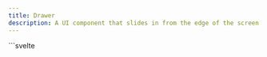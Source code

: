 ```yaml
---
title: Drawer
description: A UI component that slides in from the edge of the screen to display additional content or options without navigating away from the current view.
---
```


<Tabs>
  <TabItem label="Preview">
    <DrawerPreview client:load />
  </TabItem>
  <TabItem label="Usage">
    ```svelte
    <script lang="ts">
        import { Button, Drawer, Navbar, Window } from "@dxdns/feflow"

        type PositionType = "top" | "left" | "right" | "bottom"

        let drawerStates = $state({
            top: false,
            left: false,
            right: false,
            bottom: false
        })

        let isOpen = $state(false)

        let isOpenFixed = $state(false)

        function handleToggle(position: PositionType) {
            drawerStates[position] = !drawerStates[position]
        }

        function handleClose(position: PositionType) {
            drawerStates[position] = false
        }
    </script>

    {#snippet header(handleClose?: () => void)}
        <Drawer.Header {handleClose}>
            <span>logo</span>
        </Drawer.Header>
    {/snippet}

    {#snippet content()}
        <Drawer.Content>
            <a href="/">label</a>
        </Drawer.Content>
    {/snippet}

    <Drawer isOpen={isOpenFixed} position="right">
        {@render header()}
        {@render content()}
    </Drawer>
    <Button
        onclick={() => {
            isOpenFixed = !isOpenFixed
        }}
    >
        Right Fixed
    </Button>

    <Window style="height: 500px; width: 500px; position: relative;">
        <Drawer.Overlay
            isOpen={drawerStates.top}
            onclick={() => {
                handleClose("top")
            }}
            style="position: absolute;"
        />
        <Drawer isOpen={drawerStates.top} position="top" style="position: absolute;">
            {@render header(() => {
                handleClose("top")
            })}
            {@render content()}
        </Drawer>

        <Drawer.Overlay
            isOpen={drawerStates.left}
            onclick={() => {
                handleClose("left")
            }}
        />
        <Drawer
            isOpen={drawerStates.left}
            position="left"
            style="position: absolute;"
        >
            {@render header(() => {
                handleClose("left")
            })}
            {@render content()}
        </Drawer>

        <Drawer
            isOpen={drawerStates.right}
            position="right"
            style="position: absolute;"
        >
            {@render header(() => {
                handleClose("right")
            })}
            {@render content()}
        </Drawer>

        <Drawer
            isOpen={drawerStates.bottom}
            position="bottom"
            style="position: absolute;"
        >
            {@render header(() => {
                handleClose("bottom")
            })}
            {@render content()}
        </Drawer>
        <Button onclick={() => handleToggle("top")}>Top With Overlay</Button>
        <Button onclick={() => handleToggle("left")}>Left With Overlay</Button>
        <Button onclick={() => handleToggle("right")}>Right</Button>
        <Button onclick={() => handleToggle("bottom")}>Bottom</Button>
    </Window>

    <Window style="height: 500px; width: 500px;">
        <div
            class="container"
            style="--size: {isOpen ? 'auto' : '0'}; overflow: hidden;"
        >
            <Drawer {isOpen} variant="permanent">
                <Drawer.Header
                    handleClose={() => {
                        isOpen = false
                    }}
                >
                    <span>header</span>
                </Drawer.Header>
                <Drawer.Content>
                    <span>test</span>
                </Drawer.Content>
            </Drawer>

            <Navbar>
                {#if !isOpen}
                    <Button
                        onclick={() => {
                            isOpen = !isOpen
                        }}
                    >
                        Left
                    </Button>
                {/if}

                <span>Menu</span>
            </Navbar>
        </div>
    </Window>

    <style>
        .container {
            display: grid;
            grid-template-columns: var(--size) 1fr;
        }
    </style>
    ```
  </TabItem>
</Tabs>